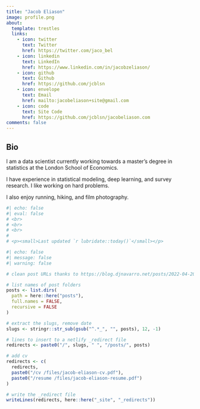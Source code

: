 ```yaml
---
title: "Jacob Eliason"
image: profile.png
about:
  template: trestles
  links:
    - icon: twitter
      text: Twitter
      href: https://twitter.com/jaco_bel
    - icon: linkedin
      text: LinkedIn
      href: https://www.linkedin.com/in/jacobzeliason/
    - icon: github
      text: Github
      href: https://github.com/jcblsn
    - icon: envelope
      text: Email
      href: mailto:jacobeliason+site@gmail.com
    - icon: code
      text: Site Code
      href: https://github.com/jcblsn/jacobeliason.com
comments: false
---
```


## Bio

I am a data scientist currently working towards a master's degree in statistics at the London School of Economics.

I have experience in statistical modeling, deep learning, and survey research. I like working on hard problems.

I also enjoy running, hiking, and film photography.

```r
#| echo: false
#| eval: false
# <br>
# <br>
# <br>
# 
# <p><small>Last updated `r lubridate::today()`</small></p>
```

```r
#| echo: false
#| message: false
#| warning: false

# clean post URLs thanks to https://blog.djnavarro.net/posts/2022-04-20_porting-to-quarto/#netlify-redirects

# list names of post folders
posts <- list.dirs(
  path = here::here("posts"),
  full.names = FALSE,
  recursive = FALSE
)

# extract the slugs, remove date
slugs <- stringr::str_sub(gsub("^.*_", "", posts), 12, -1)

# lines to insert to a netlify _redirect file
redirects <- paste0("/", slugs, " ", "/posts/", posts)

# add cv
redirects <- c(
  redirects, 
  paste0("/cv /files/jacob-eliason-cv.pdf"),
  paste0("/resume /files/jacob-eliason-resume.pdf")
)

# write the _redirect file
writeLines(redirects, here::here("_site", "_redirects"))
```
